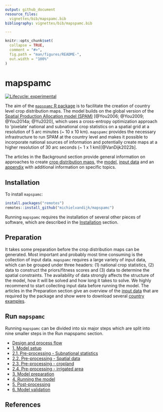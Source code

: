 ```yaml
---
output: github_document
resource_files:
  vignettes/bib/mapspamc.bib
bibliography: vignettes/bib/mapspamc.bib

---
```


<!-- README.md is generated from README.Rmd. Please edit that file -->

```r
knitr::opts_chunk$set(
  collapse = TRUE,
  comment = "#>",
  fig.path = "man/figures/README-",
  out.width = "100%"
)
```

# mapspamc


<!-- badges: start -->
[![Lifecycle: experimental](https://img.shields.io/badge/lifecycle-experimental-orange.svg)](https://www.tidyverse.org/lifecycle/#experimental)
<!-- badges: end -->

The aim of the [`mapspamc` R package](https://github.com/michielvandijk/mapspamc) is to facilitate the creation of country level crop distribution maps. The model builds on the global version of the [Spatial Production Allocation model (SPAM)](http://www.mapspam.info) [@You2006; @You2009; @You2014a; @Yu2020], which uses a cross-entropy optimization approach to 'pixelate' national and subnational crop statistics on a spatial grid at a resolution of 5 arc minutes (~ 10 x 10 km). `mapspamc` provides the necessary infrastructure to run SPAM at the country level and makes it possible to incorporate national sources of information and potentially create maps at a higher resolution of 30 arc seconds (~ 1 x 1 km)[@VanDijk2022b].

The articles in the Background section provide general information on approaches to create [crop distribution maps](articles/crop_distribution_maps.html), the [model](articles/model_description.html), [input data](articles/input_data.html) and an [appendix](articles/appendix.html) with additional information on specific topics.


## Installation

To install `mapspamc`:

``` r
install.packages("remotes")
remotes::install_github("michielvandijk/mapspamc")
```
Running `mapspamc` requires the installation of several other pieces of software, which are described in the [Installation](articles/installation.html) section.

## Preparation

It takes some preparation before the crop distribution maps can be generated. Most important and probably most time consuming is the collection of input data. `mapspamc` requires a large variety of input data, which can be grouped under three headers: (1) national crop statistics, (2) data to construct the priors/fitness scores and (3) data to determine the spatial constraints. The availability of data strongly affects the structure of the model, how it will be solved and how long it takes to solve. We highly recommend to start collecting input data before running the model. The articles in the Preparation section give an overview of the [input data](articles/input_data.html) that are required by the package and show were to download several [country examples](articles/country_examples.html).


## Run `mapspamc`

Running `mapspamc` can be divided into six major steps which are split into nine smaller steps in the Run mapspamc section. 

- [Design and process flow](articles/design.html)
- [1. Model setup](articles/model_setup.html)
- [2.1. Pre-processing - Subnational statistics](articles/preprocessing_subnational_statistics.html)
- [2.2. Pre-processing - Spatial data](articles/preprocessing_spatial_data.html)
- [2.3. Pre-processing - cropland](articles/preprocessing_cropland.html)
- [2.4. Pre-processing - irrigated area](articles/preprocessing_irrigated_area.html)
- [3. Model preparation](articles/model_preparation.html)
- [4. Running the model](articles/run_model.html)
- [5. Post-processing](articles/postprocessing.html)
- [6. Model validation](articles/model_validation.html)


## References
